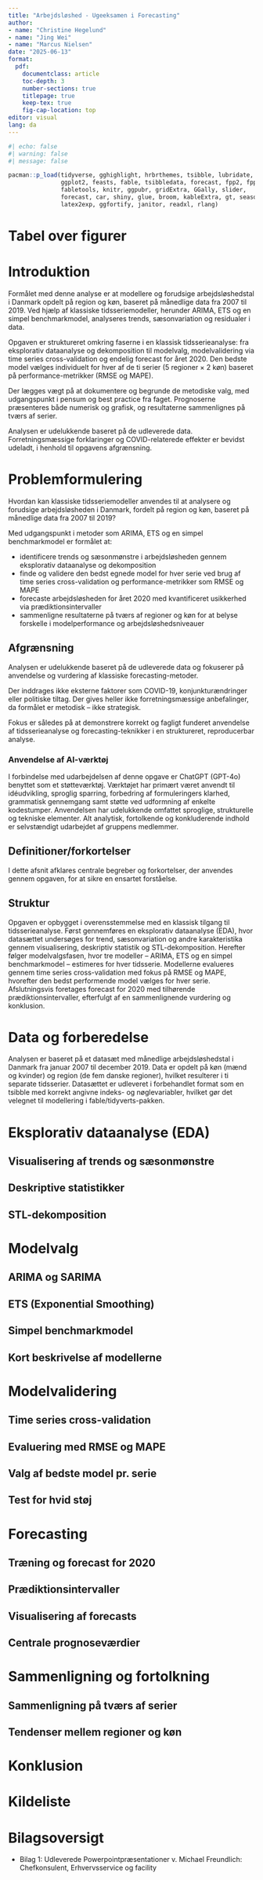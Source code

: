 ```yaml
---
title: "Arbejdsløshed - Ugeeksamen i Forecasting"
author: 
- name: "Christine Hegelund"
- name: "Jing Wei"
- name: "Marcus Nielsen"
date: "2025-06-13"
format: 
  pdf: 
    documentclass: article
    toc-depth: 3
    number-sections: true
    titlepage: true
    keep-tex: true
    fig-cap-location: top
editor: visual
lang: da
---
```


```r
#| echo: false
#| warning: false
#| message: false

pacman::p_load(tidyverse, gghighlight, hrbrthemes, tsibble, lubridate, 
               ggplot2, feasts, fable, tsibbledata, forecast, fpp2, fpp3,
               fabletools, knitr, ggpubr, gridExtra, GGally, slider,
               forecast, car, shiny, glue, broom, kableExtra, gt, seasonal, 
               latex2exp, ggfortify, janitor, readxl, rlang)

```

\maketitle
\thispagestyle{empty}
\begin{center}
\large{Forecasting Eksamen} \\[3em]
\end{center}
\begin{center}
\includegraphics[width=0.9\textwidth]{fotos/forside.png} \\[2em]
\end{center}
\begin{center}
\fcolorbox{gray}{white}{
\parbox{0.8\textwidth}{
\centering
\textbf{Antal tegn (inkl. mellemrum): 97023}
}}
\end{center}
\begin{center}
\textbf{Vejledere:} \\
Bjarne Taulo Sørensen \\
\end{center}

\newpage

\addtocontents{toc}{\protect\setcounter{tocdepth}{-1}}

# Tabel over figurer {.unnumbered}

\thispagestyle{empty}


\newpage

\pagenumbering{arabic}
\setcounter{page}{1}
\tableofcontents
\newpage

# Introduktion

Formålet med denne analyse er at modellere og forudsige arbejdsløshedstal i Danmark opdelt på region og køn, baseret på månedlige data fra 2007 til 2019. Ved hjælp af klassiske tidsseriemodeller, herunder ARIMA, ETS og en simpel benchmarkmodel, analyseres trends, sæsonvariation og residualer i data.

Opgaven er struktureret omkring faserne i en klassisk tidsserieanalyse: fra eksplorativ dataanalyse og dekomposition til modelvalg, modelvalidering via time series cross-validation og endelig forecast for året 2020. Den bedste model vælges individuelt for hver af de ti serier (5 regioner × 2 køn) baseret på performance-metrikker (RMSE og MAPE).

Der lægges vægt på at dokumentere og begrunde de metodiske valg, med udgangspunkt i pensum og best practice fra faget. Prognoserne præsenteres både numerisk og grafisk, og resultaterne sammenlignes på tværs af serier.

Analysen er udelukkende baseret på de udleverede data. Forretningsmæssige forklaringer og COVID-relaterede effekter er bevidst udeladt, i henhold til opgavens afgrænsning.

# Problemformulering

Hvordan kan klassiske tidsseriemodeller anvendes til at analysere og forudsige arbejdsløsheden i Danmark, fordelt på region og køn, baseret på månedlige data fra 2007 til 2019?

Med udgangspunkt i metoder som ARIMA, ETS og en simpel benchmarkmodel er formålet at:

-   identificere trends og sæsonmønstre i arbejdsløsheden gennem eksplorativ dataanalyse og dekomposition
-   finde og validere den bedst egnede model for hver serie ved brug af time series cross-validation og performance-metrikker som RMSE og MAPE
-   forecaste arbejdsløsheden for året 2020 med kvantificeret usikkerhed via prædiktionsintervaller
-   sammenligne resultaterne på tværs af regioner og køn for at belyse forskelle i modelperformance og arbejdsløshedsniveauer

## Afgrænsning

Analysen er udelukkende baseret på de udleverede data og fokuserer på anvendelse og vurdering af klassiske forecasting-metoder. 

Der inddrages ikke eksterne faktorer som COVID-19, konjunkturændringer eller politiske tiltag. Der gives heller ikke forretningsmæssige anbefalinger, da formålet er metodisk – ikke strategisk. 

Fokus er således på at demonstrere korrekt og fagligt funderet anvendelse af tidsserieanalyse og forecasting-teknikker i en struktureret, reproducerbar analyse.


### Anvendelse af AI-værktøj

I forbindelse med udarbejdelsen af denne opgave er ChatGPT (GPT-4o) benyttet som et støtteværktøj. Værktøjet har primært været anvendt til idéudvikling, sproglig sparring, forbedring af formuleringers klarhed, grammatisk gennemgang samt støtte ved udformning af enkelte kodestumper. Anvendelsen har udelukkende omfattet sproglige, strukturelle og tekniske elementer. Alt analytisk, fortolkende og konkluderende indhold er selvstændigt udarbejdet af gruppens medlemmer.

## Definitioner/forkortelser

I dette afsnit afklares centrale begreber og forkortelser, der anvendes gennem opgaven, for at sikre en ensartet forståelse.

## Struktur

Opgaven er opbygget i overensstemmelse med en klassisk tilgang til tidsserieanalyse. Først gennemføres en eksplorativ dataanalyse (EDA), hvor datasættet undersøges for trend, sæsonvariation og andre karakteristika gennem visualisering, deskriptiv statistik og STL-dekomposition. Herefter følger modelvalgsfasen, hvor tre modeller – ARIMA, ETS og en simpel benchmarkmodel – estimeres for hver tidsserie. Modellerne evalueres gennem time series cross-validation med fokus på RMSE og MAPE, hvorefter den bedst performende model vælges for hver serie. Afslutningsvis foretages forecast for 2020 med tilhørende prædiktionsintervaller, efterfulgt af en sammenlignende vurdering og konklusion.


# Data og forberedelse
Analysen er baseret på et datasæt med månedlige arbejdsløshedstal i Danmark fra januar 2007 til december 2019. Data er opdelt på køn (mænd og kvinder) og region (de fem danske regioner), hvilket resulterer i ti separate tidsserier. Datasættet er udleveret i forbehandlet format som en tsibble med korrekt angivne indeks- og nøglevariabler, hvilket gør det velegnet til modellering i fable/tidyverts-pakken.


# Eksplorativ dataanalyse (EDA)
## Visualisering af trends og sæsonmønstre
## Deskriptive statistikker
## STL-dekomposition

# Modelvalg
## ARIMA og SARIMA
## ETS (Exponential Smoothing)
## Simpel benchmarkmodel
## Kort beskrivelse af modellerne

# Modelvalidering
## Time series cross-validation
## Evaluering med RMSE og MAPE
## Valg af bedste model pr. serie
## Test for hvid støj

# Forecasting
## Træning og forecast for 2020
## Prædiktionsintervaller
## Visualisering af forecasts
## Centrale prognoseværdier

# Sammenligning og fortolkning
## Sammenligning på tværs af serier
## Tendenser mellem regioner og køn

# Konklusion

\newpage

# Kildeliste



\newpage

# Bilagsoversigt

-   Bilag 1: Udleverede Powerpointpræsentationer v. Michael Freundlich: Chefkonsulent, Erhvervsservice og facility 

